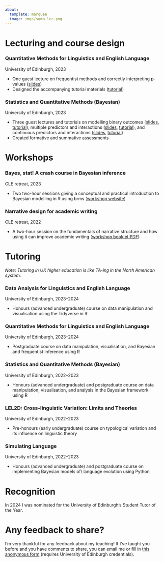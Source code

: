 ```yaml
---
about:
  template: marquee
  image: imgs/sqmb_lec.png
---
```


# Lecturing and course design

### Quantitative Methods for Linguistics and English Language

University of Edinburgh, 2023

- One guest lecture on frequentist methods and correctly interpreting p-values ([slides](https://uoelel.github.io/qml/slides/w11/#1))
- Designed the accompanying tutorial materials ([tutorial](https://uoelel.github.io/qml/tutorials/tutorial-w11.html))

### Statistics and Quantitative Methods (Bayesian)

University of Edinburgh, 2023

- Three guest lectures and tutorials on modelling binary outcomes ([slides](https://stefanocoretta.github.io/sqmb/slides/w07/#1), [tutorial](https://stefanocoretta.github.io/sqmb/tutorials/tutorial-w07.html)), multiple predictors and interactions ([slides](https://stefanocoretta.github.io/sqmb/slides/w08/#1), [tutorial](https://stefanocoretta.github.io/sqmb/tutorials/tutorial-w08.html)), and continuous predictors and interactions ([slides](https://stefanocoretta.github.io/sqmb/slides/w09/#1), [tutorial](https://stefanocoretta.github.io/sqmb/tutorials/tutorial-w09.html))
- Created formative and summative assessments


# Workshops

### Bayes, stat! A crash course in Bayesian inference

CLE retreat, 2023

- Two two-hour sessions giving a conceptual and practical introduction to Bayesian modelling in R using brms ([workshop website](https://elizabethpankratz.github.io/bayes_stat/))


### Narrative design for academic writing

CLE retreat, 2022

- A two-hour session on the fundamentals of narrative structure and how using it can improve academic writing ([workshop booklet PDF](documents/cle-narr-booklet.pdf))

# Tutoring

*Note: Tutoring in UK higher education is like TA-ing in the North American system.*

### Data Analysis for Linguistics and English Language

University of Edinburgh, 2023–2024

- Honours (advanced undergraduate) course on data manipulation and visualisation using the Tidyverse in R


### Quantitative Methods for Linguistics and English Language

University of Edinburgh, 2023–2024

- Postgraduate course on data manipulation, visualisation, and Bayesian and frequentist inference using R


### Statistics and Quantitative Methods (Bayesian)

University of Edinburgh, 2022–2023

- Honours (advanced undergraduate) and postgraduate course on data manipulation, visualisation, and analysis in the Bayesian framework using R


### LEL2D: Cross-linguistic Variation: Limits and Theories

University of Edinburgh, 2022–2023

- Pre-honours (early undergraduate) course on typological variation and its influence on linguistic theory


### Simulating Language

University of Edinburgh, 2022–2023

- Honours (advanced undergraduate) and postgraduate course on implementing Bayesian models of\\ language evolution using Python


# Recognition

In 2024 I was nominated for the University of Edinburgh's Student Tutor of the Year.


# Any feedback to share?

I'm very thankful for any feedback about my teaching!
If I've taught you before and you have comments to share, you can email me or fill in [this anonymous form](https://forms.office.com/pages/responsepage.aspx?id=sAafLmkWiUWHiRCgaTTcYTfwH9luqYhFtny1RSFw3ytUOFRDNldKMjM1REJMMjBJT1BOQUtMU0o1Ri4u) (requires University of Edinburgh credentials).

